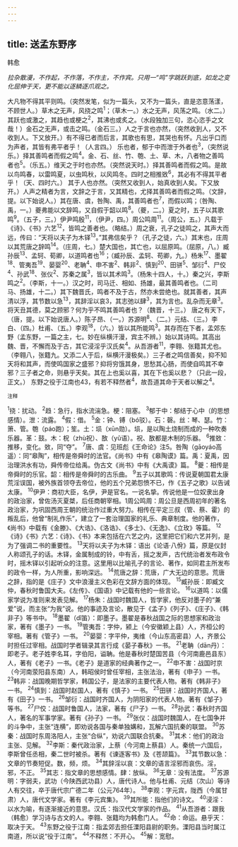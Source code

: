 ```yaml
---
---
---
```

title: 送孟东野序
---



韩愈

*拉杂散漫，不作起，不作落，不作主，不作宾。只用一“鸣”字跳跃到底，如龙之变化屈伸于天，更不能以逐鳞逐爪观之。*

大凡物不得其平则鸣。（突然发笔，似为一篇头，又不为一篇头，直是恣意荡漾，不顾世人。）草木之无声，风挠之鸣<sup>1</sup>；（草木一。）水之无声，风荡之鸣。（水二。）其跃也或激之，其趋也或梗之<sup>2</sup>，其沸也或炙之。（水段独加三句，恣心恣手之文哉！）金石之无声，或击之鸣。（金石三。）人之于言也亦然，（突然收到人，又不收到人。下又放开。）有不得已者而后言，其歌也有思，其哭也有怀。凡出乎口而为声者，其皆有弗平者乎！（人言四。）
乐也者，郁于中而泄于外者也<sup>3</sup>，（突然说乐。）择其善鸣者而假之鸣<sup>4</sup>。金、石、丝、竹、匏、土、草、木，八者物之善鸣者也<sup>5</sup>。（乐五。）维天之于时也亦然。（突然说天时。）择其善鸣者而假之鸣。是故以鸟鸣春，以雷鸣夏，以虫鸣秋，以风鸣冬。四时之相推敚<sup>6</sup>，其必有不得其平者乎！（天、四时六。）
其于人也亦然。（突然又收到人，始真收到人矣。下又放开。）人声之精者为言，文辞之于言，又其精也，尤择其善鸣者而假之鸣。（文辞，提。以下始说人。）其在唐、虞，咎陶、禹，其善鸣者也<sup>7</sup>，而假以鸣；（咎陶、禹，一。）夔弗能以文辞鸣，又自假于韶以鸣<sup>8</sup>。（夔，二。）夏之时，五子以其歌鸣<sup>9</sup>。（五子，三。）伊尹鸣殷<sup>11</sup>，（伊尹，四。）周公鸣周<sup>11</sup>。（周公，五。）凡载于《诗》、《书》六艺<sup>12</sup>，皆鸣之善者也。（略结。）周之衰，孔子之徒鸣之，其声大而远，传曰：“天将以夫子为木铎<sup>13</sup>。”其弗信矣乎？（孔子之徒，六。）其末也，庄周以其荒唐之辞鸣<sup>14</sup>。（庄周，七。）楚大国也，其亡也，以屈原鸣。（屈原，八。）臧孙辰<sup>13</sup>、孟轲、荀卿，以道鸣者也<sup>16</sup>；（臧孙辰、孟轲、苟卿，九。）杨朱<sup>17</sup>、墨翟<sup>18</sup>、管夷吾<sup>19</sup>、晏婴<sup>20</sup>、老聃<sup>4</sup>、申不害<sup>2</sup>、韩非<sup>2</sup>、慎到<sup>20</sup>、田骈<sup>5</sup>、邹衍<sup>4</sup>、尸佼<sup>4</sup>、孙武<sup>18</sup>、张仪<sup>2</sup>、苏秦之属<sup>3</sup>，皆以其术鸣<sup>3</sup>。（杨朱十四人，十。）秦之兴，李斯鸣之<sup>2</sup>。（李斯，十一。）汉之时，司马迁、相如、扬雄，最其善鸣者也。（二司马、扬雄，十二。）其下魏晋氏，鸣者不及于古，然亦未尝绝也。就其善者，其声清以浮，其节数以急<sup>13</sup>，其辞淫以哀3，其志弛以肆<sup>3</sup>，其为言也。乱杂而无章<sup>3</sup>。将天丑其德，莫之顾邪？何为乎不鸣其善鸣者也？（魏晋，十三。）
唐之有天下，（唐，提。以下始说唐人。）陈子昂、（一。）苏源明<sup>8</sup>、（二。）元结、（三。）李白、（四。）杜甫、（五。）李观<sup>18</sup>，（六。）皆以其所能鸣<sup>3</sup>。其存而在下者，孟郊东野（孟东野，一篇之主，七。妙在纵横汗漫，宾主不辨。）始以其诗鸣。其高出魏、晋，不懈而及于古，其它浸淫乎汉氏矣<sup>4</sup>。从吾游者<sup>11</sup>，李翱、张籍其尤也。（李翱八，张籍九。又添二人于后，纵横汗漫极矣。）三子者之鸣信善矣，抑不知天将和其声，而使鸣国家之盛邪？抑将穷饿其身，思愁其心肠，而使自鸣其不幸邪？三子者之命，则悬乎天矣。其在上也奚以喜，其在下也奚以悲？（只此一段，正文。）
东野之役于江南也43，有若不释然者<sup>4</sup>，故吾道其命于天者以解之<sup>4</sup>。

<sup>注释</sup>

<sup>1</sup>挠：扰动。
<sup>2</sup>趋：急行，指水流湍急。梗：阻塞。
<sup>3</sup>郁于中：郁结于心中（的思想感情）。泄：流露。
<sup>4</sup>假：借。
<sup>5</sup>金：钟、镈（bó驳）。石：磬。丝：琴、瑟。竹：箫、管。匏（páo跑）；笙。土：埙（xūn勋）。埙，是以陶土烧制而成的一种吹奏乐器。革：鼓。木：柷（zhù祝）、敔（yǔ语）。祝、敔都是木制的乐器。
<sup>6</sup>推敚：推移，变化。敚，同“夺”。
<sup>7</sup>唐、虞：见班彪《王命论》注5。咎陶（gāoyáo高遥）：同“皋陶”，相传是帝舜时的法官。《尚书》中有《皋陶谟》篇。禹：夏禹，因治理洪水有功，舜传帝位给禹。伪古文《尚书》中有《大禹谟》篇。
<sup>8</sup>夔：相传是帝舜时的乐官。韶：相传是帝舜时的古乐曲。
<sup>9</sup>五子以其歌鸣：传说夏朝国君太康荒淫误国，被外族首领夺去帝位，他的五个兄弟怨愤不已，作《五子之歌》以告诫太康。
<sup>10</sup>伊尹：商初大臣，名伊，尹是官名。一说名挚。传说他是一位奴隶出身的政治家，曾佐汤灭夏桀，后任商朝宰相。1周公鸣周：周公旦是西周初年的著名政治家，为巩固西周王朝的统治作过重大努力。相传在平定三叔（管、蔡、霍）的叛乱后，他曾“制礼作乐”，建立了一套治理国家的礼乐、典章制度。他的著作，《尚书》中载有《金滕》、《大诰》、《洛诰》、《多士》、《无逸》、《立玫》等篇。
<sup>12</sup>《诗》《书》六艺：《诗》、《书》本来包括在六艺之内，这里把它们和六艺并列，是为了强调二书的重要性。
<sup>13</sup>天将以夫子为木铎：语出《论语·八佾》篇，原是仪封人称颂孔子的话。木铎，金属制成的铃，中有舌，摇之发声，古代统治者发布政令时，摇木铎以引起听众的注意。这里用以比喻孔子的言论、著作，如同君主所发布的政令一样，为人所重，影响深远。
<sup>14</sup>荒唐之辞：荒唐，广大无边的意思。荒唐之辞，指的是《庄子》文中浪漫主义色彩在文辞方面的体现。
<sup>15</sup>臧孙辰：即臧文仲，春秋时鲁国大夫。《左传》、《国语》中记载有他的一些言论。
<sup>16</sup>以道鸣：以儒家学说为准则来发表见解。
<sup>17</sup>杨朱：战国时魏国人，哲学家，他反对墨子的“兼爱”说，而主张“为我”说。他的事迹及言论，散见于《孟子》《列子》、《庄子》、《韩非子》等书中。
<sup>18</sup>墨翟（dǐ笛）：即墨子。墨翟是春秋战国之际的思想家和政治家，著有《墨子》一书。
<sup>19</sup>管夷吾：字仲，颍上（今安徽颖上县）人，齐桓公的宰相。著有《管子》一书。
<sup>20</sup>晏婴：字平仲，夷维（今山东高密县）人，齐景公时担任过宰相。战国时学者辑录其言行成《晏子春秋》一书。
<sup>21</sup>老聃（dān丹）：即老子。老子姓李名耳，字伯阳，谥聃。他是春秋时楚国苦县（今河南鹿邑县东）人，著有《老子》一书。《老子》是道家的经典著作之一。
<sup>22</sup>申不害：战国时京（今河南荥阳县东南）人，韩昭侯时曾任宰相，主张法治，著有《申子》一书。
<sup>23</sup>韩非：战国晚期哲学家，韩国公子，是法家的主要代表人物。著有《韩非子》一书。
<sup>24</sup>慎到：战国时赵国人，著有《慎子》一书。
<sup>25</sup>田骈：战国时齐国人，著有《田子》一书。
<sup>26</sup>邹衍：战国时齐国人，为阴阳家的代表人物。著有《邹子》等书。
<sup>27</sup>尸佼：战国时鲁国人，法家，著有《尸子》一书。
<sup>28</sup>孙武：春秋时齐国人，著名的军事学家。著有《孙子》一书。
<sup>29</sup>张仪：战国时魏国人，在七国争并的斗争中，主张“连横”，即劝说各国与秦单独媾和，瓦解六国抗秦的联盟。
<sup>30</sup>苏秦：战国时东周洛阳人，主张“合纵”，劝说六国联合抗秦。
<sup>31</sup>其术：他们的政治主张、见解。
<sup>32</sup>李斯：秦代政治家，上蔡（今河南上蔡县）人。秦统一六国后，李斯曾任丞相，秦二世时被杀。著有《谏逐客书》及《苍颉篇》。
<sup>33</sup>其节数以急：文章的节奏短促。数，频，烦。
<sup>34</sup>其辞淫以哀：文章的语言淫邪而哀伤。淫，邪，不正。
<sup>35</sup>其志：指文章的思想感情。肆：放纵。
<sup>36</sup>无章：没有法度。
<sup>37</sup>苏源明：字弱夫，武功（今陕西武功县）人，唐代诗人。他与杜甫、元结（次山）等诗人有交往，卒于唐代宗广德二年（公元764年）。
<sup>38</sup>李观：字元宾，陇西（今属甘肃）人，唐代文学家。著有《李元宾集》。
<sup>39</sup>其所能：指他们的诗文。
<sup>40</sup>浸淫：以水为喻，有逐渐接近的意思。汉氏：指汉代文学家的作品。
<sup>41</sup>从吾游者：跟我（韩愈）学习诗与古文的人。李翱、张籍均为韩愈门人。
<sup>42</sup>命：命运。悬乎天：取决于天。
<sup>43</sup>东野之役于江南：指孟郊去担任溧阳县尉的职务。溧阳县当时属江南道，所以说“役于江南”。
<sup>44</sup>不释然：不开心。
<sup>45</sup>解：宽慰。